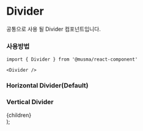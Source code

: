 
# Divider

공통으로 사용 될 Divider 컴포넌트입니다.

### 사용방법

```
import { Divider } from '@musma/react-component'

<Divider />
```

### Horizontal Divider(Default)

<Box className="not-prose">
  <Divider />
</Box>

### Vertical Divider

<Box className="not-prose flex h-[300px] w-full items-center justify-center">
  <Divider orientation="vertical" />
</Box>

  <article className="prose prose-lg dark:prose-invert">{children}</article>
);
